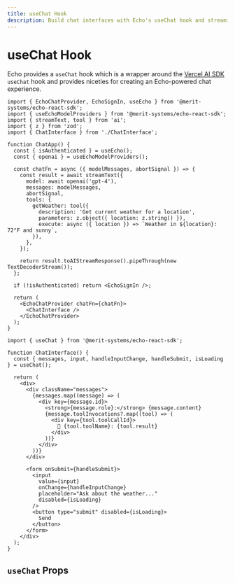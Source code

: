 ```yaml
---
title: useChat Hook
description: Build chat interfaces with Echo's useChat hook and streaming AI responses
---
```


# useChat Hook

Echo provides a `useChat` hook which is a wrapper around the [Vercel AI SDK](https://ai-sdk.dev/docs/reference/ai-sdk-core/use-chat) `useChat` hook and provides niceties for 
creating an Echo-powered chat experience.

```tsx title="ChatApp.tsx"
import { EchoChatProvider, EchoSignIn, useEcho } from '@merit-systems/echo-react-sdk';
import { useEchoModelProviders } from '@merit-systems/echo-react-sdk';
import { streamText, tool } from 'ai';
import { z } from 'zod';
import { ChatInterface } from './ChatInterface';

function ChatApp() {
  const { isAuthenticated } = useEcho();
  const { openai } = useEchoModelProviders();
  
  const chatFn = async ({ modelMessages, abortSignal }) => {
    const result = await streamText({
      model: await openai('gpt-4'),
      messages: modelMessages,
      abortSignal,
      tools: {
        getWeather: tool({
          description: 'Get current weather for a location',
          parameters: z.object({ location: z.string() }),
          execute: async ({ location }) => `Weather in ${location}: 72°F and sunny`,
        }),
      },
    });
    
    return result.toAIStreamResponse().pipeThrough(new TextDecoderStream());
  };
  
  if (!isAuthenticated) return <EchoSignIn />;
  
  return (
    <EchoChatProvider chatFn={chatFn}>
      <ChatInterface />
    </EchoChatProvider>
  );
}
```

```tsx title="ChatInterface.tsx"
import { useChat } from '@merit-systems/echo-react-sdk';

function ChatInterface() {
  const { messages, input, handleInputChange, handleSubmit, isLoading } = useChat();
  
  return (
    <div>
      <div className="messages">
        {messages.map((message) => (
          <div key={message.id}>
            <strong>{message.role}:</strong> {message.content}
            {message.toolInvocations?.map((tool) => (
              <div key={tool.toolCallId}>
                🔧 {tool.toolName}: {tool.result}
              </div>
            ))}
          </div>
        ))}
      </div>
      
      <form onSubmit={handleSubmit}>
        <input
          value={input}
          onChange={handleInputChange}
          placeholder="Ask about the weather..."
          disabled={isLoading}
        />
        <button type="submit" disabled={isLoading}>
          Send
        </button>
      </form>
    </div>
  );
}
```

## `useChat` Props

<AutoTypeTable 
  path="../echo-react-sdk/src/components/EchoChatProvider.tsx" 
  name="EchoChatBuildContext" 
/>